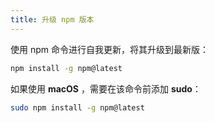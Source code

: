 ```yaml
---
title: 升级 npm 版本
---
```



使用 npm 命令进行自我更新，将其升级到最新版：

```bash
npm install -g npm@latest
```

如果使用 **macOS** ，需要在该命令前添加 **<TH>sudo</TH>**：

```bash
sudo npm install -g npm@latest
```
